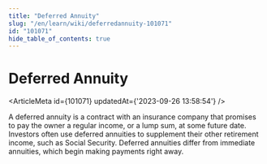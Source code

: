 ```yaml
---
title: "Deferred Annuity"
slug: "/en/learn/wiki/deferredannuity-101071"
id: "101071"
hide_table_of_contents: true
---
```



# Deferred Annuity

<ArticleMeta id={101071} updatedAt={'2023-09-26 13:58:54'} />
<div className='border-solid border-b border-t-0 my-4 border-[var(--ifm-color-gray-300)]' />

A deferred annuity is a contract with an insurance company that promises to pay the owner a regular income, or a lump sum, at some future date. Investors often use deferred annuities to supplement their other retirement income, such as Social Security. Deferred annuities differ from immediate annuities, which begin making payments right away.
